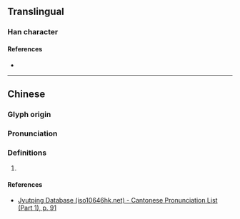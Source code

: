 {{character info/new}}
==Translingual==

===Han character===
{{Han char|rn=38|rad=女|as=04|sn=7|four=|canj=VDK|ids=⿰女夬}}

====References====
* {{Han ref|kx=0256.290|dkj=06095|dj=0521.080|hdz=21033.120|uh=599C|ud=22940}}

----

==Chinese==
{{zh-forms}}

===Glyph origin===
{{Han etym}}

===Pronunciation===
{{zh-pron
|m=yuè
|c=jyut3
|mc=y
|oc=y
|cat=
}}

===Definitions===
{{zh-hanzi}}

# {{rfdef|zh}}

====References====
* [http://www.iso10646hk.net/jp/document/download.jsp Jyutping Database (iso10646hk.net) - Cantonese Pronunciation List (Part 1), p. 91]